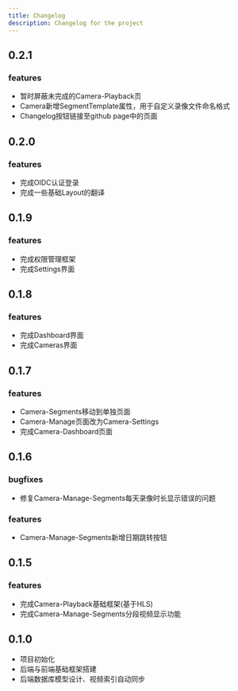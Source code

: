 ```yaml
---
title: Changelog
description: Changelog for the project
---
```


## 0.2.1

### features

- 暂时屏蔽未完成的Camera-Playback页
- Camera新增SegmentTemplate属性，用于自定义录像文件命名格式
- Changelog按钮链接至github page中的页面

## 0.2.0

### features

- 完成OIDC认证登录
- 完成一些基础Layout的翻译

## 0.1.9

### features

- 完成权限管理框架
- 完成Settings界面

## 0.1.8

### features

- 完成Dashboard界面
- 完成Cameras界面

## 0.1.7

### features

- Camera-Segments移动到单独页面
- Camera-Manage页面改为Camera-Settings
- 完成Camera-Dashboard页面

## 0.1.6

### bugfixes

- 修复Camera-Manage-Segments每天录像时长显示错误的问题

### features

- Camera-Manage-Segments新增日期跳转按钮

## 0.1.5

### features

- 完成Camera-Playback基础框架(基于HLS)
- 完成Camera-Manage-Segments分段视频显示功能

## 0.1.0

- 项目初始化
- 后端与前端基础框架搭建
- 后端数据库模型设计、视频索引自动同步